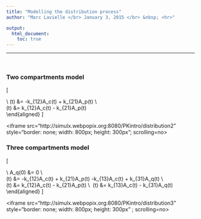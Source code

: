 ```yaml
---
title: "Modelling the distribution process"
author: "Marc Lavielle </br> January 3, 2015 </br> &nbsp; <hr>"

output: 
  html_document:
    toc: true
---
```

---
<link href="../markdown3.css" rel="stylesheet"></link>  

</br>


### Two compartments model
\[
\begin{aligned}
A_c(0) &= D \\\
A_p(0) &= 0 \\\
\dot{A_c}(t) &= -k_{12}A_c(t) + k_{21}A_p(t)  \\\
\dot{A_p}(t) &= k_{12}A_c(t) - k_{21}A_p(t)  
\end{aligned}
\]

<iframe src="http://simulx.webpopix.org:8080/PKintro/distribution2" style="border: none; width: 800px; height: 300px"; scrolling=no></iframe>

### Three compartments model
\[
\begin{aligned}
A_c(0) &= D \\\
A_p(0) &= 0 \\\
A_q(0) &= 0 \\\
\dot{A_c}(t) &= -k_{12}A_c(t) + k_{21}A_p(t) -k_{13}A_c(t) + k_{31}A_q(t)  \\\
\dot{A_p}(t) &= k_{12}A_c(t) - k_{21}A_p(t)  \\\  
\dot{A_q}(t) &= k_{13}A_c(t) - k_{31}A_q(t)  
\end{aligned}
\]

<iframe src="http://simulx.webpopix.org:8080/PKintro/distribution3" style="border: none; width: 800px; height: 300px" ; scrolling=no></iframe>


